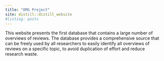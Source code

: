 ```yaml
---
title: "OMG Project"
site: distill::distill_website
#listing: posts
---
```


This website presents the first database that contains a large number of overviews of reviews. The database provides a
comprehensive source that can be freely used by all researchers to easily identify all overviews of reviews on a specific topic, to avoid duplication of effort and reduce research waste.
